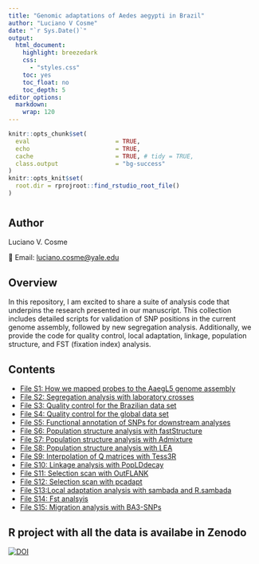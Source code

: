 ```yaml
---
title: "Genomic adaptations of Aedes aegypti in Brazil"
author: "Luciano V Cosme"
date: "`r Sys.Date()`"
output:
  html_document:
    highlight: breezedark
    css:
      - "styles.css"
    toc: yes
    toc_float: no
    toc_depth: 5
editor_options:
  markdown:
    wrap: 120
---
```


```r
knitr::opts_chunk$set(
  eval                        = TRUE,
  echo                        = TRUE,
  cache                       = TRUE, # tidy = TRUE,
  class.output                = "bg-success"
)
knitr::opts_knit$set(
  root.dir = rprojroot::find_rstudio_root_file()
)
```


# <span class="rainbow-title"></span>

<!-- Custom JavaScript to apply the rainbow effect to the title -->
<script>
document.addEventListener("DOMContentLoaded", function() {
  var titleElements = document.querySelectorAll('h1');
  if (titleElements.length > 0) {
    titleElements[0].classList.add('rainbow-title');
  }
});
</script>


## Author

Luciano V. Cosme

📧 Email: [luciano.cosme@yale.edu](mailto:luciano.cosme@yale.edu)

## Overview

In this repository, I am excited to share a suite of analysis code that underpins the research presented in our manuscript. This collection includes detailed scripts for validation of SNP positions in the current genome assembly, followed by new segregation analysis. Additionally, we provide the code for quality control, local adaptation, linkage, population structure, and FST (fixation index) analysis. 


## Contents

- [File S1: How we mapped probes to the AaegL5 genome assembly](01.mapping_probes.html)
- [File S2: Segregation analysis with laboratory crosses](02.Segregation_aegypti.html)
- [File S3: Quality control for the Brazilian data set](03.Quality_control_brazil.html)
- [File S4: Quality control for the global data set](04.Quality_Control_global_and_brazil_dataset.html)
- [File S5: Functional annotation of SNPs for downstream analyses](05.SNPs_functional_annotation.html)
- [File S6: Population structure analysis with fastStructure](06.fastStructure_analysis.html)
- [File S7: Population structure analysis with Admixture](07.Admixture_analysis.html)
- [File S8: Population structure analysis with LEA](08.LEA_analysis.html)
- [File S9: Interpolation of Q matrices with Tess3R](09.Interpolate_q_matrix_map.html)
- [File S10: Linkage analysis with PopLDdecay](10.Linkage.html)
- [File S11: Selection scan with OutFLANK](11.local_adaptation_outflank.html)
- [File S12: Selection scan with pcadapt](12.local_adaptation_pcadapt.html)
- [File S13:Local adaptation analysis with sambada and R.sambada](13.local_adaptation_sambada.html)
- [File S14: Fst analsyis](14.Fst_chip.html)
- [File S15: Migration analysis with BA3-SNPs](15.Migration_ba3_snps.html)

## R project with all the data is availabe in Zenodo
[![DOI](https://zenodo.org/badge/DOI/10.5281/zenodo.10048029.svg)](https://doi.org/10.5281/zenodo.10048029)











